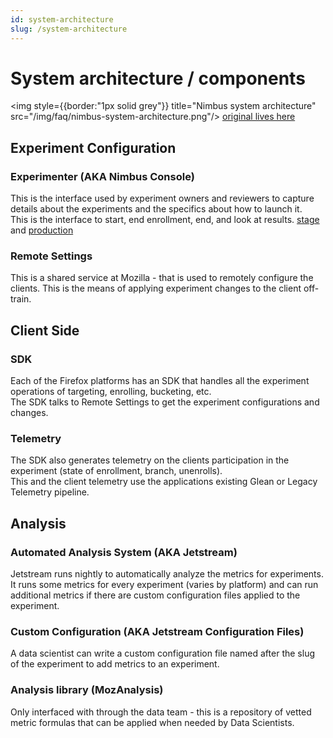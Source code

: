 ```yaml
---
id: system-architecture
slug: /system-architecture
---
```


# System architecture / components
<img style={{border:"1px solid grey"}} title="Nimbus system architecture" src="/img/faq/nimbus-system-architecture.png"/>
[original lives here](https://miro.com/app/board/uXjVOkkueZY=/)

## Experiment Configuration

### Experimenter (AKA Nimbus Console)
This is the interface used by experiment owners and reviewers to capture details about the experiments and the specifics about how to launch it.  
This is the interface to start, end enrollment, end, and look at results. 
[stage](https://stage.experimenter.nonprod.dataops.mozgcp.net/) and [production](https://experimenter.services.mozilla.com/nimbus/)

### Remote Settings
This is a shared service at Mozilla - that is used to remotely configure the clients. 
This is the means of applying experiment changes to the client off-train.

## Client Side

### SDK
Each of the Firefox platforms has an SDK that handles all the experiment operations of targeting, enrolling, bucketing, etc.  
The SDK talks to Remote Settings to get the experiment configurations and changes.

### Telemetry
The SDK also generates telemetry on the clients participation in the experiment (state of enrollment, branch, unenrolls).  
This and the client telemetry use the applications existing Glean or Legacy Telemetry pipeline.

## Analysis

### Automated Analysis System (AKA Jetstream)
Jetstream runs nightly to automatically analyze the metrics for experiments.  
It runs some metrics for every experiment (varies by platform) and can run additional metrics if there are custom configuration files applied to the experiment.

### Custom Configuration (AKA Jetstream Configuration Files)  
A data scientist can write a custom configuration file named after the slug of the experiment to add metrics to an experiment.

### Analysis library (MozAnalysis)
Only interfaced with through the data team - this is a repository of vetted metric formulas that can be applied when needed by Data Scientists.